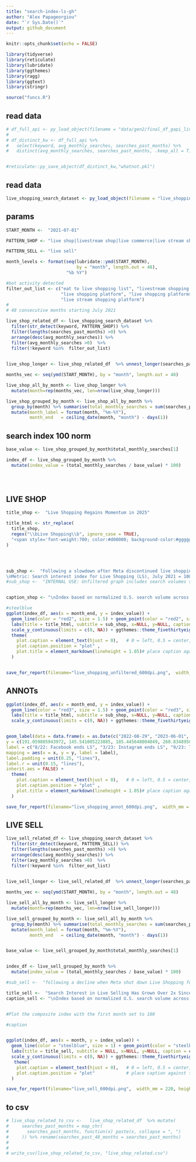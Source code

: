 ```yaml
---
title: "search-index-ls-gh"
author: "Alex Papageorgiou"
date: "`r Sys.Date()`"
output: github_document
---
```


```r
knitr::opts_chunk$set(echo = FALSE)
```

```r
library(tidyverse)
library(reticulate)
library(lubridate)
library(ggthemes)
library(ragg)
library(ggtext)
library(stringr)

source("funcs.R")

```




## read data

```r
# df_full_api <- py_load_object(filename = "data/gen2/final_df_gapi_liveshop_10kseeds.pkl" )
# 
# df_distinct_kw <- df_full_api %>% 
#   select(keyword, avg_monthly_searches, searches_past_months) %>%  
#   distinct(avg_monthly_searches, searches_past_months, .keep_all = T) 


#reticulate::py_save_object(df_distinct_kw,"whatnot.pkl")

```



## read data


```r
live_shopping_search_dataset <- py_load_object(filename = "live_shopping_search_dataset.pkl" )

```


## params


```r
START_MONTH <-  "2021-07-01"

PATTERN_SHOP <- "live shop|livestream shop|live commerce|live stream shop|livestream commerce|live stream commerce"

PATTERN_SELL <- "live sell"

month_levels <- format(seq(lubridate::ymd(START_MONTH),
                           by = "month", length.out = 48),
                       "%b %Y")

```




```r

#bot activity detected
filter_out_list <- c("eat to live shopping list", "livestream shopping platforms", 
                     "live shopping platform", "live shopping platforms", "livestream shopping platform", 
                     "live stream shopping platform")
#
# 48 consecutive months starting July 2021

live_shop_related_df <- live_shopping_search_dataset %>% 
  filter(str_detect(keyword, PATTERN_SHOP)) %>%
  filter(lengths(searches_past_months) >0) %>% 
  arrange(desc(avg_monthly_searches)) %>% 
  filter(avg_monthly_searches >0)  %>% 
  filter(!keyword %in%  filter_out_list) 
  

live_shop_longer <- live_shop_related_df  %>% unnest_longer(searches_past_months) %>% ungroup()

months_vec <- seq(ymd(START_MONTH), by = "month", length.out = 48)

live_shop_all_by_month <- live_shop_longer %>%   
  mutate(month=rep(months_vec, len=nrow(live_shop_longer)))

live_shop_grouped_by_month <- live_shop_all_by_month %>%
  group_by(month) %>% summarise(total_monthly_searches = sum(searches_past_months)) %>%
  mutate(month_label = format(month, "%m-%Y"),
         month_end   = ceiling_date(month, "month") - days(1))


```



## search index 100 norm


```r

base_value <- live_shop_grouped_by_month$total_monthly_searches[1]

index_df <- live_shop_grouped_by_month %>%
  mutate(index_value = (total_monthly_searches / base_value) * 100)


  
```

## LIVE SHOP

```r

title_shop <-  "Live Shopping Regains Momentum in 2025"

title_html <- str_replace(
  title_shop,
  regex("\\bLive Shopping\\b", ignore_case = TRUE),
  "<span style='font-weight:700; color:#d00000; background-color:#gggggg; padding:1px 3px;'>\\0</span>"
)




sub_shop <-  "Following a slowdown after Meta discontinued live shopping features in 2022-2023 
\nMetric: Search interest index for Live Shopping (LS), July 2021 = 100"
#sub_shop <-  "INTERNAL USE: Unfiltered graph includes search volumes subject to potential bot activity in certain months "


caption_shop <- "\nIndex based on normalized U.S. search volume across 188 live shopping-related queries (July 2021 = 100). \nSource: Google Ads API (keyword planning service), July 2021-June 2025. Data retrieved July 2025. \nData, methodology & reproducible code: github.com/papageorgiou/live-shopping-research"

```


```r

#steelblue
ggplot(index_df, aes(x = month_end, y = index_value)) +
  geom_line(color = "red2", size = 1.5) + geom_point(color = "red2", size=2)+
  labs(title = title_html, subtitle = sub_shop, x=NULL, y=NULL, caption = caption_shop) +
  scale_y_continuous(limits = c(0, NA)) + ggthemes::theme_fivethirtyeight() +
  theme(
    plot.caption = element_text(hjust = 0),   # 0 = left, 0.5 = center, 1 = right
    plot.caption.position = "plot" ,
    plot.title = element_markdown(lineheight = 1.05)# place caption against the plot edge
  )



```

```r
save_for_report(filename="live_shopping_unfiltered_600dpi.png",  width_mm = 220, height_mm = 130, dpi = 600)
```


## ANNOTs

```r
ggplot(index_df, aes(x = month_end, y = index_value)) +
  geom_line(color = "red3", size = 1.5) + geom_point(color = "red3", size=2)+
  labs(title = title_html, subtitle = sub_shop, x=NULL, y=NULL, caption = caption_shop) +  
  scale_y_continuous(limits = c(0, NA)) + ggthemes::theme_fivethirtyeight() +


geom_label(data = data.frame(x = as.Date(c("2022-08-29", "2023-06-01", "2023-11-08", "2024-12-29", "2025-06-05")),
y = c(191.059805943972, 145.541005223885, 185.445648004049, 260.834895071852, 205),
label = c("8/22: Facebook ends LS", "3/23: Instagram ends LS", "9/23: Tiktok Shop \n launches in US", "1/25: US Tiktok drama unfolds", "5/25: QVC 24x7\nlive on TikTok" )),
mapping = aes(x = x, y = y, label = label),
label.padding = unit(0.25, "lines"),
label.r = unit(0.15, "lines"),
inherit.aes = FALSE) + 
  theme(
    plot.caption = element_text(hjust = 0),   # 0 = left, 0.5 = center, 1 = right
    plot.caption.position = "plot" ,
    plot.title = element_markdown(lineheight = 1.05)# place caption against the plot edge
  )

```

```r
save_for_report(filename="live_shopping_annot_600dpi.png",  width_mm = 250, height_mm = 150, dpi = 600)

```


## LIVE SELL



```r


live_sell_related_df <- live_shopping_search_dataset %>% 
  filter(str_detect(keyword, PATTERN_SELL)) %>%
  filter(lengths(searches_past_months) >0) %>% 
  arrange(desc(avg_monthly_searches)) %>% 
  filter(avg_monthly_searches >0)  %>% 
  filter(!keyword %in%  filter_out_list) 
  

live_sell_longer <- live_sell_related_df  %>% unnest_longer(searches_past_months) %>% ungroup()

months_vec <- seq(ymd(START_MONTH), by = "month", length.out = 48)

live_sell_all_by_month <- live_sell_longer %>%   
  mutate(month=rep(months_vec, len=nrow(live_sell_longer)))

live_sell_grouped_by_month <- live_sell_all_by_month %>%
  group_by(month) %>% summarise(total_monthly_searches = sum(searches_past_months)) %>%
  mutate(month_label = format(month, "%m-%Y"),
         month_end   = ceiling_date(month, "month") - days(1))


base_value <- live_sell_grouped_by_month$total_monthly_searches[1]


index_df <- live_sell_grouped_by_month %>%
  mutate(index_value = (total_monthly_searches / base_value) * 100)


```



```r


#sub_sell <-  "following a decline when Meta shut down Live Shopping features in 2022-3"

title_sell <-  "Search Interest in Live Selling Has Grown Over 2x Since 2021"
caption_sell <- "\nIndex based on normalized U.S. search volume across 102 live selling-related queries (July 2021 = 100). \nSource: Google Ads API (keyword planning service), July 2021-June 2025. Data retrieved July 2025.\nData, methodology & reproducible code: github.com/papageorgiou/live-shopping-research"



```



```r
#Plot the composite index with the first month set to 100

#caption


ggplot(index_df, aes(x = month, y = index_value)) +
  geom_line(color = "steelblue", size = 1) + geom_point(color = "steelblue")+
  labs(title = title_sell, subtitle = NULL, x=NULL, y=NULL, caption = caption_sell) +  
  scale_y_continuous(limits = c(0, NA)) + ggthemes::theme_fivethirtyeight() + 
   theme(
    plot.caption = element_text(hjust = 0),   # 0 = left, 0.5 = center, 1 = right
    plot.caption.position = "plot"            # place caption against the plot edge
  )

```


```r
save_for_report(filename="live_sell_600dpi.png",  width_mm = 220, height_mm = 130, dpi = 600)
```



## to csv


```r
# live_shop_related_to_csv <-   live_shop_related_df  %>% mutate(
#     searches_past_months = map_chr(
#       searches_past_months, function(x) paste(x, collapse = ", ")
#     )) %>% rename(searches_past_48_months = searches_past_months)
# 
# 
# write_csv(live_shop_related_to_csv, "live_shop_related.csv")
```



